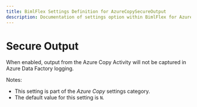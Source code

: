 ---
title: BimlFlex Settings Definition for AzureCopySecureOutput
description: Documentation of settings option within BimlFlex for AzureCopySecureOutput
---
<head>
  <meta name="varigenceProduct" content="BimlFlex"></meta>
  <meta name="varigenceArticleType" content="Reference"></meta>
</head>


# Secure Output

When enabled, output from the Azure Copy Activity will not be captured in Azure Data Factory logging.

Notes:

* This setting is part of the *Azure Copy* settings category.
* The default value for this setting is `N`.
